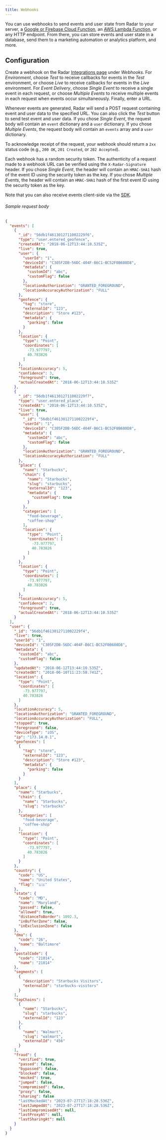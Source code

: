 ```yaml
---
title: Webhooks
---
```


You can use webhooks to send events and user state from Radar to your server, a [Google or Firebase Cloud Function](https://firebase.google.com/docs/functions/functions-and-firebase), an [AWS Lambda Function](https://aws.amazon.com/lambda/), or any HTTP endpoint. From there, you can store events and user state in a database, send them to a marketing automation or analytics platform, and more.

## Configuration

Create a webhook on the Radar [Integrations page](https://radar.com/dashboard/integrations) under *Webhooks*. For *Environment*, choose *Test* to receive callbacks for events in the *Test* environment, or choose *Live* to receive callbacks for events in the *Live* environment. For *Event Delivery*, choose *Single Event* to receive a single event in each request, or choose *Multiple Events* to receive multiple events in each request when events occur simultaneously. Finally, enter a URL.

Whenever events are generated, Radar will send a <span className="badge badge--info">POST</span> request containing event and user data to the specified URL. You can also click the *Test* button to send test event and user data. If you chose *Single Event*, the request body will contain an `event` dictionary and a `user` dictionary. If you chose *Multiple Events*, the request body will contain an `events` array and a `user` dictionary.

To acknowledge receipt of the request, your webhook should return a `2xx` status code (e.g., `200 OK`, `201 Created`, or `202 Accepted`).

Each webhook has a random security token. The authenticity of a request made to a webhook URL can be verified using the `X-Radar-Signature` header. If you chose *Single Event*, the header will contain an `HMAC-SHA1` hash of the event ID using the security token as the key. If you chose *Multiple Events*, the header will contain an `HMAC-SHA1` hash of the first event ID using the security token as the key.

Note that you can also receive events client-side via the [SDK](/sdk).

###### Sample request body

```json
{
  "events": [
    {
      "_id": "56db1f4613012711002229f6",
      "type": "user.entered_geofence",
      "createdAt": "2018-06-12T13:44:10.535Z",
      "live": true,
      "user": {
        "userId": "1",
        "deviceId": "C305F2DB-56DC-404F-B6C1-BC52F0B680D8",
        "metadata": {
          "customId": "abc",
          "customFlag": false
        },
        "locationAuthorization": "GRANTED_FOREGROUND",
        "locationAccuracyAuthorization": "FULL"
      },
      "geofence": {
        "tag": "store",
        "externalId": "123",
        "description": "Store #123",
        "metadata": {
          "parking": false
        }
      },
      "location": {
        "type": "Point",
        "coordinates": [
          -73.977797,
          40.783826
        ]
      },
      "locationAccuracy": 5,
      "confidence": 3,
      "foreground": true,
      "actualCreatedAt": "2018-06-12T13:44:10.535Z"
    },
    {
      "_id": "56db1f4613012711002229f7",
      "type": "user.entered_place",
      "createdAt": "2018-06-12T13:44:10.535Z",
      "live": true,
      "user": {
        "_id": "56db1f4613012711002229f4",
        "userId": "1",
        "deviceId": "C305F2DB-56DC-404F-B6C1-BC52F0B680D8",
        "metadata": {
          "customId": "abc",
          "customFlag": false
        },
        "locationAuthorization": "GRANTED_FOREGROUND",
        "locationAccuracyAuthorization": "FULL"
      },
      "place": {
        "name": "Starbucks",
        "chain": {
          "name": "Starbucks",
          "slug": "starbucks",
          "externalId": "123",
          "metadata": {
            "customFlag": true
          }
        },
        "categories": [
          "food-beverage",
          "coffee-shop"
        ],
        "location": {
          "type": "Point",
          "coordinates": [
            -73.977797,
            40.783826
          ]
        }
      },
      "location": {
        "type": "Point",
        "coordinates": [
          -73.977797,
          40.783826
        ]
      },
      "locationAccuracy": 5,
      "confidence": 2,
      "foreground": true,
      "actualCreatedAt": "2018-06-12T13:44:10.535Z"
    }
  ],
  "user": {
    "_id": "56db1f4613012711002229f4",
    "live": true,
    "userId": "1",
    "deviceId": "C305F2DB-56DC-404F-B6C1-BC52F0B680D8",
    "metadata": {
      "customId": "abc",
      "customFlag": false
    },
    "updatedAt": "2018-06-12T13:44:10.535Z",
    "createdAt": "2018-06-10T11:23:58.741Z",
    "location": {
      "type": "Point",
      "coordinates": [
        -73.977797,
        40.783826
      ]
    },
    "locationAccuracy": 5,
    "locationAuthorization": "GRANTED_FOREGROUND",
    "locationAccuracyAuthorization": "FULL",
    "stopped": true,
    "foreground": false,
    "deviceType": "iOS",
    "ip": "173.14.0.1",
    "geofences": [
      {
        "tag": "store",
        "externalId": "123",
        "description": "Store #123",
        "metadata": {
          "parking": false
        }
      }
    ],
    "place": {
      "name": "Starbucks",
      "chain": {
        "name": "Starbucks",
        "slug": "starbucks"
      },
      "categories": [
        "food-beverage",
        "coffee-shop"
      ],
      "location": {
        "type": "Point",
        "coordinates": [
          -73.977797,
          40.783826
        ]
      }
    },
    "country": {
      "code": "US",
      "name": "United States",
      "flag": "🇺🇸"
    },
    "state": {
      "code": "MD",
      "name": "Maryland",
      "passed": false,
      "allowed": true,
      "distanceToBorder": 1092.3,
      "inBufferZone": false,
      "inExclusionZone": false
    },
    "dma": {
      "code": "26",
      "name": "Baltimore"
    },
    "postalCode": {
      "code": "21014",
      "name": "21014"
    },
    "segments": [
      {
        "description": "Starbucks Visitors",
        "externalId": "starbucks-visitors"
      }
    ],
    "topChains": [
      {
        "name": "Starbucks",
        "slug": "starbucks",
        "externalId": "123"
      },
      {
        "name": "Walmart",
        "slug": "walmart",
        "externalId": "456"
      }
    ],
    "fraud": {
      "verified": true,
      "passed": false,
      "bypassed": false,
      "blocked": false,
      "mocked": true,
      "jumped": false,
      "compromised": false,
      "proxy": false,
      "sharing": false
      "lastMockedAt": "2023-07-27T17:18:28.536Z",
      "lastJumpedAt": "2023-07-27T17:18:28.536Z",
      "lastCompromisedAt": null,
      "lastProxyAt": null,
      "lastSharingAt": null
    }
  }
}
```
